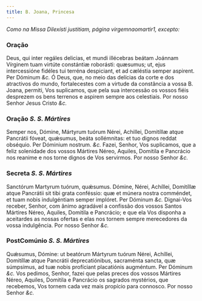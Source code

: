```yaml
---
title: B. Joana, Princesa
---
```


<em>Como na Missa Dilexísti justitiam, página virgemnaomartir1, excepto:</em>

### Oração

<div class="grid grid-cols-2 gap-5">
  <span class="text-justify">
    Deus, qui inter regáles delicias, et mundi illécebras beátam Joánnam
    Vírginem tuam virtúte constántiæ roborásti: quæsumus; ut, ejus intercessióne
    fidéles tui terréna despiciant, et ad cæléstia semper aspirent. Per Dóminum
    <em>&c.</em>
  </span>
  <span class="text-justify">
    Ó Deus, que, no meio das delícias da corte e dos atractivos do mundo,
    fortalecestes com a virtude da constância a vossa B. Joana, permiti, Vos
    suplicamos, que pela sua intercessão os vossos fiéis desprezem os bens
    terrenos e aspirem sempre aos celestiais. Por nosso Senhor Jesus Cristo
    <em>&c.</em>
  </span>
</div>

### Oração <em>S. S. Mártires</em>

<div class="grid grid-cols-2 gap-5">
  <span class="text-justify">
    Semper nos, Dómine, Mártyrum tuórum Nérei, Achillei, Domitíllæ atque
    Pancrátii fóveat, quǽsumus, beáta sollémnitas: et tuo dignos reddat
    obséquio. Per Dóminium nostrum. <em>&c.</em>
  </span>
  <span class="text-justify">
    Fazei, Senhor, Vos suplicamos, que a feliz solenidade dos vossos Mártires
    Néreo, Aquiles, Domitila e Pancrácio nos reanime e nos torne dignos de Vos
    servirmos. Por nosso Senhor <em>&c.</em>
  </span>
</div>

### Secreta <em>S. S. Mártires</em>

<div class="grid grid-cols-2 gap-5">
  <span class="text-justify">
    Sanctórum Martyrum tuórum, quǽsumus. Dómine, Nérei, Achíllei, Domitíllæ
    atque Pancrátii sit tibi grata conféssio: quæ et múnera nostra comméndet, et
    tuam nobis indulgéntiam semper implóret. Per Dóminum <em>&c.</em>
  </span>
  <span class="text-justify">
    Dignai-Vos receber, Senhor, com ânimo agradável a confissão dos vossos
    Santos Mártires Néreo, Aquiles, Domitila e Pancrácio; e que ela Vos disponha
    a aceitardes as nossas ofertas e elas nos tornem sempre merecedores da vossa
    indulgência. Por nosso Senhor <em>&c.</em>
  </span>
</div>

### PostComúnio <em>S. S. Mártires</em>

<div class="grid grid-cols-2 gap-5">
  <span class="text-justify">
    Quǽsumus, Dómine: ut beatórum Mártyrum tuórum Nérei, Achíllei, Domitíllæ
    atque Pancrátii deprecatiónibus, sacraménta sancta, quæ súmpsimus, ad tuæ
    nobis profíciant placatiónis augméntum. Per Dóminum <em>&c.</em>
  </span>
  <span class="text-justify">
    Vos pedimos, Senhor, fazei que pelas preces dos vossos Mártires Néreo,
    Aquiles, Domitila e Pancrácio os sagrados mystérios, que recebemos, Vos
    tornem cada vez mais propício para connosco. Por nosso Senhor <em>&c.</em>
  </span>
</div>
